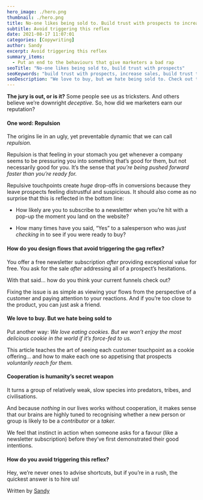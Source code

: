 ```yaml
---
hero_image: ./hero.png
thumbnail: ./hero.png
title: No-one likes being sold to. Build trust with prospects to increase sales
subtitle: Avoid triggering this reflex
date: 2021-08-17 11:07:01
categories: [Copywriting]
author: Sandy
excerpt: Avoid triggering this reflex
summary_items:
  - Put an end to the behaviours that give marketers a bad rap
seoTitle: "No-one likes being sold to, build trust with prospects"
seoKeywords: "build trust with prospects, increase sales, build trust to increase sales"
seoDescription: "We love to buy, but we hate being sold to. Check out these tips to help you avoid repelling prospects and triggering the gag reflex. How to build trust..."
---
```


**The jury is out, or is it?** Some people see us as tricksters. And others believe we’re downright _deceptive._ So, how did we marketers earn our reputation?

#### **One word: Repulsion**

The origins lie in an ugly, yet preventable dynamic that we can call _repulsion._

Repulsion is that feeling in your stomach you get whenever a company seems to be pressuring you into something that’s good for them, but not necessarily good for you. It’s the sense that _you’re being pushed forward faster than you’re ready for._

Repulsive touchpoints create _huge_ drop-offs in conversions because they leave prospects feeling distrustful and suspicious. It should also come as no surprise that this is reflected in the bottom line:

- How likely are you to subscribe to a newsletter when you’re hit with a pop-up the moment you land on the website?

- How many times have you said, “Yes” to a salesperson who was _just checking_ in to see if you were ready to buy?

#### **How do you design flows that avoid triggering the gag reflex?**

You offer a free newsletter subscription _after_ providing exceptional value for free. You ask for the sale _after_ addressing all of a prospect’s hesitations.

With that said... how do you think your current funnels check out?

Fixing the issue is as simple as viewing your flows from the perspective of a customer and paying attention to your reactions. And if you’re too close to the product, you can just ask a friend.

#### **We love to buy. But we hate being sold to**

Put another way: _We love eating cookies. But we won’t enjoy the most delicious cookie in the world if it’s force-fed to us._

This article teaches the art of seeing each customer touchpoint as a cookie offering… and how to make each one so appetising that prospects _voluntarily reach for them._

#### **Cooperation is humanity’s secret weapon**

It turns a group of relatively weak, slow species into predators, tribes, and civilisations.

And because _nothing_ in our lives works without cooperation, it makes sense that our brains are highly tuned to recognising whether a new person or group is likely to be a _contributor_ or a _taker._

We feel that instinct in action when someone asks for a favour (like a newsletter subscription) before they’ve first demonstrated their good intentions.

#### **How do you avoid triggering this reflex?**

Hey, we’re never ones to advise shortcuts, but if you’re in a rush, the quickest answer is to hire us!

Written by [Sandy](https://www.linkedin.com/in/sandy-radburnd/)
